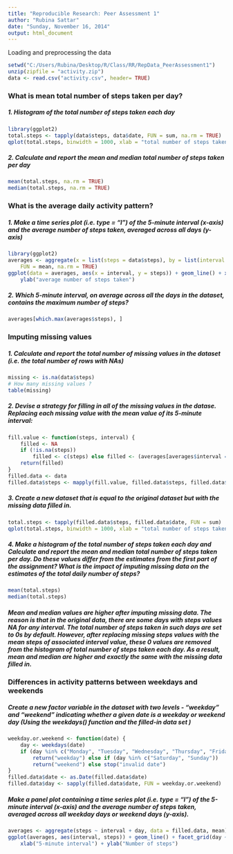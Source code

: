 ```yaml
---
title: "Reproducible Research: Peer Assessment 1"
author: "Rubina Sattar"
date: "Sunday, November 16, 2014"
output: html_document
---
```


Loading and preprocessing the data

```r
setwd("C:/Users/Rubina/Desktop/R/Class/RR/RepData_PeerAssessment1")
unzip(zipfile = "activity.zip")
data <- read.csv("activity.csv", header= TRUE)
```
### What is mean total number of steps taken per day?
##### 1. Histogram of the total number of steps taken each day

```r
library(ggplot2)
total.steps <- tapply(data$steps, data$date, FUN = sum, na.rm = TRUE)
qplot(total.steps, binwidth = 1000, xlab = "total number of steps taken each day")
```

##### 2. Calculate and report the mean and median total number of steps taken per day
```r
mean(total.steps, na.rm = TRUE)
median(total.steps, na.rm = TRUE)
```

### What is the average daily activity pattern?
##### 1. Make a time series plot (i.e. type = "l") of the 5-minute interval (x-axis) and the average number of steps taken, averaged across all days (y-axis)
```r
library(ggplot2)
averages <- aggregate(x = list(steps = data$steps), by = list(interval = data$interval), 
    FUN = mean, na.rm = TRUE)
ggplot(data = averages, aes(x = interval, y = steps)) + geom_line() + xlab("5-minute interval") + 
    ylab("average number of steps taken")
```

##### 2. Which 5-minute interval, on average across all the days in the dataset, contains the maximum number of steps?

```r
averages[which.max(averages$steps), ]
```

### Imputing missing values

##### 1. Calculate and report the total number of missing values in the dataset (i.e. the total number of rows with NAs)
```r
missing <- is.na(data$steps)
# How many missing values ?
table(missing)
```

##### 2. Devise a strategy for filling in all of the missing values in the datase. Replacing each missing value with the mean value of its 5-minute interval:
```r
fill.value <- function(steps, interval) {
    filled <- NA
    if (!is.na(steps)) 
        filled <- c(steps) else filled <- (averages[averages$interval == interval, "steps"])
    return(filled)
}
filled.data <- data
filled.data$steps <- mapply(fill.value, filled.data$steps, filled.data$interval)
```

##### 3. Create a new dataset that is equal to the original dataset but with the missing data filled in.
```r
total.steps <- tapply(filled.data$steps, filled.data$date, FUN = sum)
qplot(total.steps, binwidth = 1000, xlab = "total number of steps taken each day")
```

##### 4. Make a histogram of the total number of steps taken each day and Calculate and report the mean and median total number of steps taken per day. Do these values differ from the estimates from the first part of the assignment? What is the impact of imputing missing data on the estimates of the total daily number of steps?
```r
mean(total.steps)
median(total.steps)
```

##### Mean and median values are higher after imputing missing data. The reason is that in the original data, there are some days with steps values NA for any interval. The total number of steps taken in such days are set to 0s by default. However, after replacing missing steps values with the mean steps of associated interval value, these 0 values are removed from the histogram of total number of steps taken each day.  As a result, mean and median are higher and exactly the same with the missing data filled in.

### Differences in activity patterns between weekdays and weekends
##### Create a new factor variable in the dataset with two levels - "weekday" and "weekend" indicating whether a given date is a weekday or weekend day (Using the weekdays() function and the filled-in data set )
```r
weekday.or.weekend <- function(date) {
    day <- weekdays(date)
    if (day %in% c("Monday", "Tuesday", "Wednesday", "Thursday", "Friday")) 
        return("weekday") else if (day %in% c("Saturday", "Sunday")) 
        return("weekend") else stop("invalid date")
}
filled.data$date <- as.Date(filled.data$date)
filled.data$day <- sapply(filled.data$date, FUN = weekday.or.weekend)
```

##### Make a panel plot containing a time series plot (i.e. type = "l") of the 5-minute interval (x-axis) and the average number of steps taken, averaged across all weekday days or weekend days (y-axis).
```r
averages <- aggregate(steps ~ interval + day, data = filled.data, mean)
ggplot(averages, aes(interval, steps)) + geom_line() + facet_grid(day ~ .) + 
    xlab("5-minute interval") + ylab("Number of steps")
```


